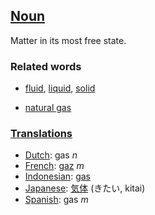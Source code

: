 ==[[Noun]]==

Matter in its most free state. 

===Related words===

*[[fluid]], [[liquid]], [[solid]]

*[[natural gas]]

===[[Translation]]s===

*[[Dutch]]: gas ''n''
*[[French]]: [[gaz]] ''m''
*[[Indonesian]]: [[gas]]
*[[Japanese]]: [[気体]] (きたい, kitai)
*[[Spanish]]: gas ''m''